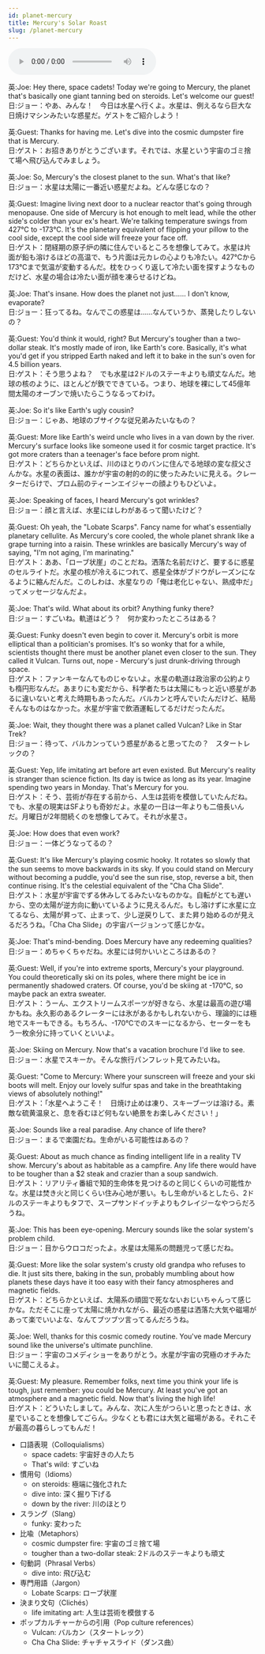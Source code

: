 ```yaml
---
id: planet-mercury
title: Mercury's Solar Roast
slug: /planet-mercury
---
```


<audio controls src="audio/planet-mercury.mp3"></audio>


<Tabs>
  <TabItem value="text" label="英文">
英:Joe: Hey there, space cadets! Today we're going to Mercury, the planet that's basically one giant tanning bed on steroids. Let's welcome our guest!  
日:ジョー：やあ、みんな！　今日は水星へ行くよ。水星は、例えるなら巨大な日焼けマシンみたいな惑星だ。ゲストをご紹介しよう！

英:Guest: Thanks for having me. Let's dive into the cosmic dumpster fire that is Mercury.  
日:ゲスト：お招きありがとうございます。それでは、水星という宇宙のゴミ捨て場へ飛び込んでみましょう。

英:Joe: So, Mercury's the closest planet to the sun. What's that like?  
日:ジョー：水星は太陽に一番近い惑星だよね。どんな感じなの？

英:Guest: Imagine living next door to a nuclear reactor that's going through menopause. One side of Mercury is hot enough to melt lead, while the other side's colder than your ex's heart. We're talking temperature swings from 427°C to -173°C. It's the planetary equivalent of flipping your pillow to the cool side, except the cool side will freeze your face off.  
日:ゲスト：閉経期の原子炉の隣に住んでいるところを想像してみて。水星は片面が鉛も溶けるほどの高温で、もう片面は元カレの心よりも冷たい。427℃から173℃まで気温が変動するんだ。枕をひっくり返して冷たい面を探すようなものだけど、水星の場合は冷たい面が顔を凍らせるけどね。

英:Joe: That's insane. How does the planet not just…… I don't know, evaporate?  
日:ジョー：狂ってるね。なんでこの惑星は……なんていうか、蒸発したりしないの？

英:Guest: You'd think it would, right? But Mercury's tougher than a two-dollar steak. It's mostly made of iron, like Earth's core. Basically, it's what you'd get if you stripped Earth naked and left it to bake in the sun's oven for 4.5 billion years.  
日:ゲスト：そう思うよね？　でも水星は2ドルのステーキよりも頑丈なんだ。地球の核のように、ほとんどが鉄でできている。つまり、地球を裸にして45億年間太陽のオーブンで焼いたらこうなるってわけ。

英:Joe: So it's like Earth's ugly cousin?  
日:ジョー：じゃあ、地球のブサイクな従兄弟みたいなもの？

英:Guest: More like Earth's weird uncle who lives in a van down by the river. Mercury's surface looks like someone used it for cosmic target practice. It's got more craters than a teenager's face before prom night.  
日:ゲスト：どちらかといえば、川のほとりのバンに住んでる地球の変な叔父さんかな。水星の表面は、誰かが宇宙の射的の的に使ったみたいに見える。クレーターだらけで、プロム前のティーンエイジャーの顔よりもひどいよ。

英:Joe: Speaking of faces, I heard Mercury's got wrinkles?  
日:ジョー：顔と言えば、水星にはしわがあるって聞いたけど？

英:Guest: Oh yeah, the "Lobate Scarps". Fancy name for what's essentially planetary cellulite. As Mercury's core cooled, the whole planet shrank like a grape turning into a raisin. These wrinkles are basically Mercury's way of saying, "I'm not aging, I'm marinating."  
日:ゲスト：ああ、「ローブ状崖」のことだね。洒落た名前だけど、要するに惑星のセルライトだ。水星の核が冷えるにつれて、惑星全体がブドウがレーズンになるように縮んだんだ。このしわは、水星なりの「俺は老化じゃない、熟成中だ」ってメッセージなんだよ。

英:Joe: That's wild. What about its orbit? Anything funky there?  
日:ジョー：すごいね。軌道はどう？　何か変わったところはある？

英:Guest: Funky doesn't even begin to cover it. Mercury's orbit is more elliptical than a politician's promises. It's so wonky that for a while, scientists thought there must be another planet even closer to the sun. They called it Vulcan. Turns out, nope - Mercury's just drunk-driving through space.  
日:ゲスト：ファンキーなんてものじゃないよ。水星の軌道は政治家の公約よりも楕円形なんだ。あまりにも変だから、科学者たちは太陽にもっと近い惑星があるに違いないと考えた時期もあったんだ。バルカンと呼んでいたんだけど、結局そんなものはなかった。水星が宇宙で飲酒運転してるだけだったんだ。

英:Joe: Wait, they thought there was a planet called Vulcan? Like in Star Trek?  
日:ジョー：待って、バルカンっていう惑星があると思ってたの？　スタートレックの？

英:Guest: Yep, life imitating art before art even existed. But Mercury's reality is stranger than science fiction. Its day is twice as long as its year. Imagine spending two years in Monday. That's Mercury for you.  
日:ゲスト：そう、芸術が存在する前から、人生は芸術を模倣していたんだね。でも、水星の現実はSFよりも奇妙だよ。水星の一日は一年よりも二倍長いんだ。月曜日が2年間続くのを想像してみて。それが水星さ。

英:Joe: How does that even work?  
日:ジョー：一体どうなってるの？

英:Guest: It's like Mercury's playing cosmic hooky. It rotates so slowly that the sun seems to move backwards in its sky. If you could stand on Mercury without becoming a puddle, you'd see the sun rise, stop, reverse a bit, then continue rising. It's the celestial equivalent of the "Cha Cha Slide".  
日:ゲスト：水星が宇宙でずる休みしてるみたいなものかな。自転がとても遅いから、空の太陽が逆方向に動いているように見えるんだ。もし溶けずに水星に立てるなら、太陽が昇って、止まって、少し逆戻りして、また昇り始めるのが見えるだろうね。「Cha Cha Slide」の宇宙バージョンって感じかな。

英:Joe: That's mind-bending. Does Mercury have any redeeming qualities?  
日:ジョー：めちゃくちゃだね。水星には何かいいところはあるの？

英:Guest: Well, if you're into extreme sports, Mercury's your playground. You could theoretically ski on its poles, where there might be ice in permanently shadowed craters. Of course, you'd be skiing at -170°C, so maybe pack an extra sweater.  
日:ゲスト：うーん、エクストリームスポーツが好きなら、水星は最高の遊び場かもね。永久影のあるクレーターには氷があるかもしれないから、理論的には極地でスキーもできる。もちろん、-170℃でのスキーになるから、セーターをもう一枚余分に持っていくといいよ。

英:Joe: Skiing on Mercury. Now that's a vacation brochure I'd like to see.  
日:ジョー：水星でスキーか。そんな旅行パンフレット見てみたいね。

英:Guest: "Come to Mercury: Where your sunscreen will freeze and your ski boots will melt. Enjoy our lovely sulfur spas and take in the breathtaking views of absolutely nothing!"  
日:ゲスト：「水星へようこそ！　日焼け止めは凍り、スキーブーツは溶ける。素敵な硫黄温泉と、息を呑むほど何もない絶景をお楽しみください！」

英:Joe: Sounds like a real paradise. Any chance of life there?  
日:ジョー：まるで楽園だね。生命がいる可能性はあるの？

英:Guest: About as much chance as finding intelligent life in a reality TV show. Mercury's about as habitable as a campfire. Any life there would have to be tougher than a $2 steak and crazier than a soup sandwich.  
日:ゲスト：リアリティ番組で知的生命体を見つけるのと同じくらいの可能性かな。水星は焚き火と同じくらい住み心地が悪い。もし生命がいるとしたら、2ドルのステーキよりもタフで、スープサンドイッチよりもクレイジーなやつらだろうね。

英:Joe: This has been eye-opening. Mercury sounds like the solar system's problem child.  
日:ジョー：目からウロコだったよ。水星は太陽系の問題児って感じだね。

英:Guest: More like the solar system's crusty old grandpa who refuses to die. It just sits there, baking in the sun, probably mumbling about how planets these days have it too easy with their fancy atmospheres and magnetic fields.  
日:ゲスト：どちらかといえば、太陽系の頑固で死なないおじいちゃんって感じかな。ただそこに座って太陽に焼かれながら、最近の惑星は洒落た大気や磁場があって楽でいいよな、なんてブツブツ言ってるんだろうね。

英:Joe: Well, thanks for this cosmic comedy routine. You've made Mercury sound like the universe's ultimate punchline.  
日:ジョー：宇宙のコメディショーをありがとう。水星が宇宙の究極のオチみたいに聞こえるよ。

英:Guest: My pleasure. Remember folks, next time you think your life is tough, just remember: you could be Mercury. At least you've got an atmosphere and a magnetic field. Now that's living the high life!  
日:ゲスト：どういたしまして。みんな、次に人生がつらいと思ったときは、水星でいることを想像してごらん。少なくとも君には大気と磁場がある。それこそが最高の暮らしってもんだ！
  </TabItem>
  <TabItem value="word list" label="単語">
  - 口語表現（Colloquialisms）
      - space cadets: 宇宙好きの人たち
      - That's wild: すごいね
  - 慣用句（Idioms）
      - on steroids: 極端に強化された
      - dive into: 深く掘り下げる
      - down by the river: 川のほとり
  - スラング（Slang）
      - funky: 変わった
  - 比喩（Metaphors）
      - cosmic dumpster fire: 宇宙のゴミ捨て場
      - tougher than a two-dollar steak: 2ドルのステーキよりも頑丈
  - 句動詞（Phrasal Verbs）
      - dive into: 飛び込む
  - 専門用語（Jargon）
      - Lobate Scarps: ローブ状崖
  - 決まり文句（Clichés）
      - life imitating art: 人生は芸術を模倣する
  - ポップカルチャーからの引用（Pop culture references）
      - Vulcan: バルカン（スタートレック）
      - Cha Cha Slide: チャチャスライド（ダンス曲）
  </TabItem>
</Tabs>
